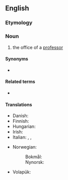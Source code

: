 ==English==

===Etymology===
{{suffix|en|professor|ship}}

===Noun===
{{en-noun}}

# the office of a [[professor]]

====Synonyms====
* {{l|en|professorate}}

====Related terms====
* {{l|en|chair}}

====Translations====
{{trans-top|the office of a professor}}
* Danish: {{t|da|professorat|n}}
* Finnish: {{t+|fi|professuuri}}
* Hungarian: {{t|hu|tanszék}}
* Irish: {{t|ga|ollúnacht|f}}
* Italian: {{t|it|professorato|m}}, {{t|it|ordinariato|m}}, {{t+|it|cattedra|f}}
{{trans-mid}}
* Norwegian:
*: Bokmål: {{t|nb|professorat|n}}
*: Nynorsk: {{t|nn|professorat|n}}
* Volapük: {{t+|vo|profäsor}}
{{trans-bottom}}
